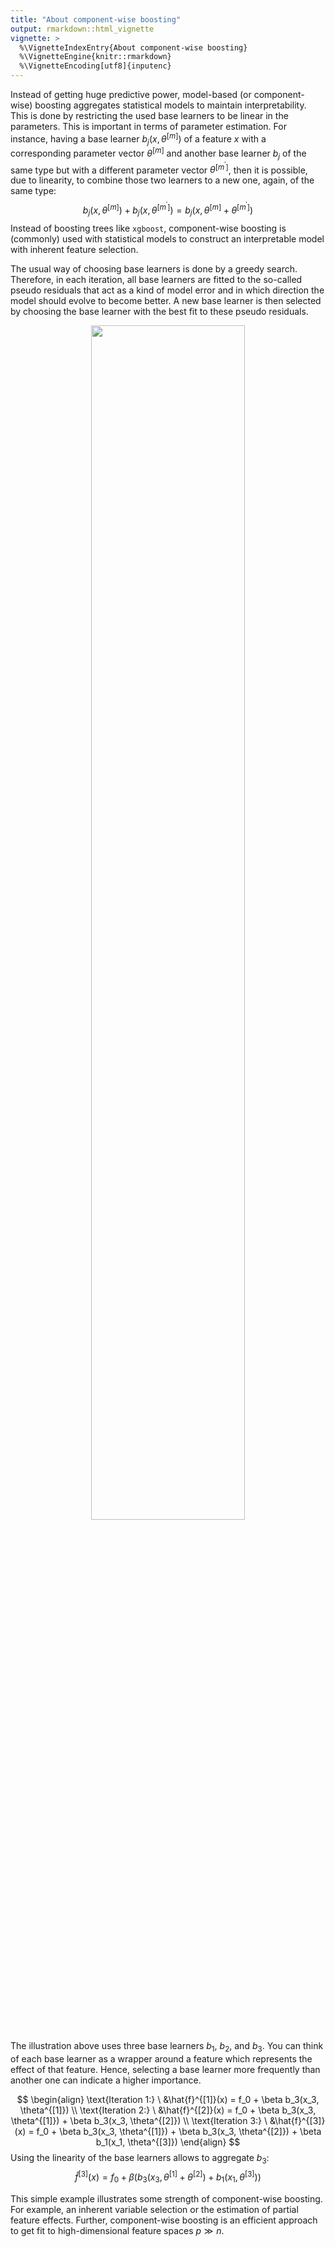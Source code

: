 ```yaml
---
title: "About component-wise boosting"
output: rmarkdown::html_vignette
vignette: >
  %\VignetteIndexEntry{About component-wise boosting}
  %\VignetteEngine{knitr::rmarkdown}
  %\VignetteEncoding[utf8]{inputenc}
---
```


Instead of getting huge predictive power, model-based (or component-wise) boosting aggregates statistical models to maintain interpretability. This is done by restricting the used base learners to be linear in the parameters. This is important in terms of parameter estimation. For instance, having a base learner $b_j(x, \theta^{[m]})$ of a feature $x$ with a corresponding parameter vector $\theta^{[m]}$ and another base learner $b_j$ of the same type but with a different parameter vector $\theta^{[m^\prime]}$, then it is possible, due to linearity, to combine those two learners to a new one, again, of the same type:
$$
b_j(x, \theta^{[m]}) + b_j(x, \theta^{[m^\prime]}) = b_j(x, \theta^{[m]} + \theta^{[m^\prime]})
$$
Instead of boosting trees like `xgboost`, component-wise boosting is (commonly) used with statistical models to construct an interpretable model with inherent feature selection.

The usual way of choosing base learners is done by a greedy search. Therefore, in each iteration, all base learners are fitted to the so-called pseudo residuals that act as a kind of model error and in which direction the model should evolve to become better. A new base learner is then selected by choosing the base learner with the best fit to these pseudo residuals.

<center>
<img src="cboost_gif_bright.svg" width="70%">
</center>

The illustration above uses three base learners $b_1$, $b_2$, and $b_3$. You can think of each base learner as a wrapper around a feature which represents the effect of that feature. Hence, selecting a base learner more frequently than another one can indicate a higher importance.

$$
\begin{align}
\text{Iteration 1:} \ &\hat{f}^{[1]}(x) = f_0 + \beta b_3(x_3, \theta^{[1]}) \\
\text{Iteration 2:} \ &\hat{f}^{[2]}(x) = f_0 + \beta b_3(x_3, \theta^{[1]}) + \beta b_3(x_3, \theta^{[2]}) \\
\text{Iteration 3:} \ &\hat{f}^{[3]}(x) = f_0 + \beta b_3(x_3, \theta^{[1]}) + \beta b_3(x_3, \theta^{[2]}) + \beta b_1(x_1, \theta^{[3]})
\end{align}
$$
Using the linearity of the base learners allows to aggregate $b_3$:
$$
\hat{f}^{[3]}(x) = f_0 + \beta \left( b_3(x_3, \theta^{[1]} + \theta^{[2]}) + b_1(x_1, \theta^{[3]}) \right)
$$

This simple example illustrates some strength of component-wise boosting. For example, an inherent variable selection or the estimation of partial feature effects. Further, component-wise boosting is an efficient approach to get fit to high-dimensional feature spaces  $p \gg n$.

